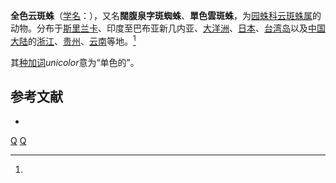 {{Speciesbox
| taxon = Cyrtophora unicolor
| image = Cyrtophora.unicolor.female.2.-.tanikawa.jpg
| binomial_authority = Doleschall, 1857<ref name='id13652'>{{cite web| url =http://www.bioinfo.cn/db05/BjdwSpecies.php?action=view&id=13652| title =全色云斑蛛| work =《中国动物物种编目数据库》| publisher =中国科学院微生物研究所| author =中国科学院动物研究所| accessdate =2009-04-28| deadurl =yes| archiveurl =https://web.archive.org/web/20160305025213/http://www.bioinfo.cn/db05/BjdwSpecies.php?action=view&id=13652| archivedate =2016-03-05}}</ref>
}}

'''全色云斑蛛'''（[[学名|学名]]：{{lang|la|''Cyrtophora unicolor''}}），又名'''闊腹泉字斑蜘蛛'''、'''單色雲斑蛛'''，为[[园蛛科|园蛛科]][[云斑蛛属|云斑蛛属]]的动物。分布于[[斯里兰卡|斯里兰卡]]、印度至巴布亚新几内亚、[[大洋洲|大洋洲]]、[[日本|日本]]、[[台湾岛|台湾岛]]以及[[中国大陆|中国大陆]]的[[浙江|浙江]]、[[贵州|贵州]]、[[云南|云南]]等地。<ref name='id13652'/>

其[[种加词|种加词]]''unicolor''意为“单色的”。

== 参考文献 ==
{{reflist}}
* {{TaiBNET| zh=單色雲斑蛛 | id=312485 | binomial=Cyrtophora unicolor | authority=Doleschall, 1857 | var= | accessdate=2013-01-24}}

{{taxonbar}}

[[Category:_1857年描述的动物|Q]]
[[Category:云斑蛛属|Q]]